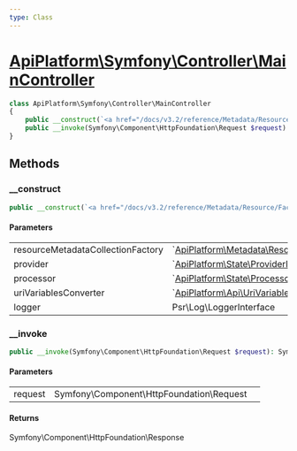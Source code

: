 ```yaml
---
type: Class
---
```


# [ApiPlatform\Symfony\Controller\MainController](/docs/v3.2/reference/Symfony/Controller/MainController)



```php
class ApiPlatform\Symfony\Controller\MainController
{
    public __construct(`<a href="/docs/v3.2/reference/Metadata/Resource/Factory/ResourceMetadataCollectionFactoryInterface">ApiPlatform\Metadata\Resource\Factory\ResourceMetadataCollectionFactoryInterface</a>` $resourceMetadataCollectionFactory, `<a href="/docs/v3.2/reference/State/ProviderInterface">ApiPlatform\State\ProviderInterface</a>` $provider, `<a href="/docs/v3.2/reference/State/ProcessorInterface">ApiPlatform\State\ProcessorInterface</a>` $processor, null|`<a href="/docs/v3.2/reference/Api/UriVariablesConverterInterface">ApiPlatform\Api\UriVariablesConverterInterface</a>` $uriVariablesConverter, null|Psr\Log\LoggerInterface $logger)
    public __invoke(Symfony\Component\HttpFoundation\Request $request): Symfony\Component\HttpFoundation\Response
}
```
## Methods

### __construct



```php
public __construct(`<a href="/docs/v3.2/reference/Metadata/Resource/Factory/ResourceMetadataCollectionFactoryInterface">ApiPlatform\Metadata\Resource\Factory\ResourceMetadataCollectionFactoryInterface</a>` $resourceMetadataCollectionFactory, `<a href="/docs/v3.2/reference/State/ProviderInterface">ApiPlatform\State\ProviderInterface</a>` $provider, `<a href="/docs/v3.2/reference/State/ProcessorInterface">ApiPlatform\State\ProcessorInterface</a>` $processor, null|`<a href="/docs/v3.2/reference/Api/UriVariablesConverterInterface">ApiPlatform\Api\UriVariablesConverterInterface</a>` $uriVariablesConverter, null|Psr\Log\LoggerInterface $logger)
```

#### Parameters

<table><tbody>
<tr><td>resourceMetadataCollectionFactory</td><td>`<a href="/docs/v3.2/reference/Metadata/Resource/Factory/ResourceMetadataCollectionFactoryInterface">ApiPlatform\Metadata\Resource\Factory\ResourceMetadataCollectionFactoryInterface</a>`</td><td></td></tr><tr><td>provider</td><td>`<a href="/docs/v3.2/reference/State/ProviderInterface">ApiPlatform\State\ProviderInterface</a>`</td><td></td></tr><tr><td>processor</td><td>`<a href="/docs/v3.2/reference/State/ProcessorInterface">ApiPlatform\State\ProcessorInterface</a>`</td><td></td></tr><tr><td>uriVariablesConverter</td><td>`<a href="/docs/v3.2/reference/Api/UriVariablesConverterInterface">ApiPlatform\Api\UriVariablesConverterInterface</a>`</td><td></td></tr><tr><td>logger</td><td>Psr\Log\LoggerInterface</td><td></td></tr>
</tbody>
</table>

### __invoke



```php
public __invoke(Symfony\Component\HttpFoundation\Request $request): Symfony\Component\HttpFoundation\Response
```

#### Parameters

<table><tbody>
<tr><td>request</td><td>Symfony\Component\HttpFoundation\Request</td><td></td></tr>
</tbody>
</table>

#### Returns

Symfony\Component\HttpFoundation\Response
